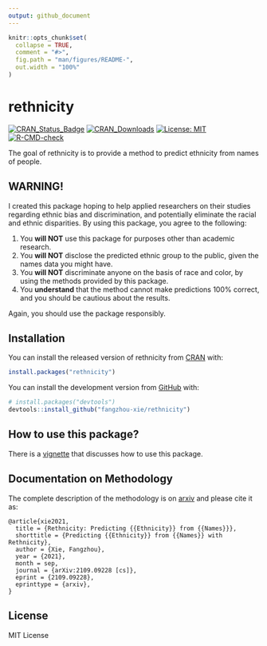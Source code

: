 ```yaml
---
output: github_document
---
```


<!-- README.md is generated from README.Rmd. Please edit that file -->

```r
knitr::opts_chunk$set(
  collapse = TRUE,
  comment = "#>",
  fig.path = "man/figures/README-",
  out.width = "100%"
)
```

<!-- # ```{r, echo = FALSE, results = "hide", message = FALSE} -->
<!-- # suppressMessages(library(badger)) -->
<!-- # ``` -->

# rethnicity

<!-- badges: start -->
<!-- # ```{r, echo = FALSE, results = "asis"} -->
<!-- # cat( -->
<!-- #   badge_cran_release("rethnicity", "green"), -->
<!-- #   badge_cran_download("rethnicity", "grand-total", "green"), -->
<!-- #   badge_cran_checks("rethnicity"), -->
<!-- #   badge_last_commit("fangzhou-xie/rethnicity") -->
<!-- # ) -->
<!-- # ``` -->
[![CRAN_Status_Badge](http://www.r-pkg.org/badges/version/rethnicity)](https://CRAN.R-project.org/package=rethnicity)
[![CRAN_Downloads](http://cranlogs.r-pkg.org/badges/grand-total/rethnicity)](https://CRAN.R-project.org/package=rethnicity)
[![License: MIT](https://img.shields.io/badge/License-MIT-yellow.svg)](https://opensource.org/licenses/MIT)
[![R-CMD-check](https://github.com/fangzhou-xie/rethnicity/workflows/R-CMD-check/badge.svg)](https://github.com/fangzhou-xie/rethnicity/actions)
<!-- badges: end -->

The goal of rethnicity is to provide a method to predict ethnicity from names of people.

## WARNING!

I created this package hoping to help applied researchers on their studies regarding ethnic bias and discrimination,
and potentially eliminate the racial and ethnic disparities. By using this package, you agree to the following:

1. You **will NOT** use this package for purposes other than academic research.
2. You **will NOT** disclose the predicted ethnic group to the public, given the names data you might have.
3. You **will NOT** discriminate anyone on the basis of race and color, by using the methods provided by this package.
4. You **understand** that the method cannot make predictions 100% correct, and you should be cautious about the results.
<!-- 4. You **agree** to advocate racial equality. -->

Again, you should use the package responsibly.

## Installation

You can install the released version of rethnicity from [CRAN](https://CRAN.R-project.org) with:

``` r
install.packages("rethnicity")
```

You can install the development version from [GitHub](https://github.com/) with:

``` r
# install.packages("devtools")
devtools::install_github("fangzhou-xie/rethnicity")
```

## How to use this package?

There is a [vignette](https://fangzhou-xie.github.io/rethnicity/articles/introduction.html) that discusses
how to use this package.

## Documentation on Methodology

The complete description of the methodology is on [arxiv](https://arxiv.org/abs/2109.09228) and please cite it as:

```
@article{xie2021,
  title = {Rethnicity: Predicting {{Ethnicity}} from {{Names}}},
  shorttitle = {Predicting {{Ethnicity}} from {{Names}} with Rethnicity},
  author = {Xie, Fangzhou},
  year = {2021},
  month = sep,
  journal = {arXiv:2109.09228 [cs]},
  eprint = {2109.09228},
  eprinttype = {arxiv},
}
```

## License

MIT License
